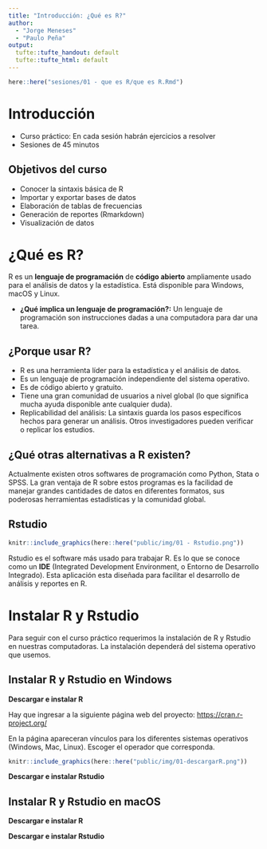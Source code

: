 ```yaml
---
title: "Introducción: ¿Qué es R?"
author:
  - "Jorge Meneses"
  - "Paulo Peña"
output:
  tufte::tufte_handout: default
  tufte::tufte_html: default
---
```


```r
here::here("sesiones/01 - que es R/que es R.Rmd")
```

# Introducción

-   Curso práctico: En cada sesión habrán ejercicios a resolver
-   Sesiones de 45 minutos

## Objetivos del curso

-   Conocer la sintaxis básica de R
-   Importar y exportar bases de datos
-   Elaboración de tablas de frecuencias
-   Generación de reportes (Rmarkdown)
-   Visualización de datos

# ¿Qué es R?

R es un **lenguaje de programación** de **código abierto** ampliamente usado para el análisis de datos y la estadística. Está disponible para Windows, macOS y Linux.

-   **¿Qué implica un lenguaje de programación?:** Un lenguaje de programación son instrucciones dadas a una computadora para dar una tarea.

## ¿Porque usar R?

-   R es una herramienta líder para la estadística y el análisis de datos.
-   Es un lenguaje de programación independiente del sistema operativo.
-   Es de código abierto y gratuito.
-   Tiene una gran comunidad de usuarios a nivel global (lo que significa mucha ayuda disponible ante cualquier duda).
-   Replicabilidad del análisis: La sintaxis guarda los pasos específicos hechos para generar un análisis. Otros investigadores pueden verificar o replicar los estudios.

## ¿Qué otras alternativas a R existen?

Actualmente existen otros softwares de programación como Python, Stata o SPSS. La gran ventaja de R sobre estos programas es la facilidad de manejar grandes cantidades de datos en diferentes formatos, sus poderosas herramientas estadísticas y la comunidad global.

## Rstudio

```r
knitr::include_graphics(here::here("public/img/01 - Rstudio.png"))
```

Rstudio es el software más usado para trabajar R. Es lo que se conoce como un **IDE** (Integrated Development Environment, o Entorno de Desarrollo Integrado). Esta aplicación esta diseñada para facilitar el desarrollo de análisis y reportes en R.

# Instalar R y Rstudio

Para seguir con el curso práctico requerimos la instalación de R y Rstudio en nuestras computadoras. La instalación dependerá del sistema operativo que usemos.

## Instalar R y Rstudio en Windows

**Descargar e instalar R**

Hay que ingresar a la siguiente página web del proyecto: <https://cran.r-project.org/>

En la página apareceran vínculos para los diferentes sistemas operativos (Windows, Mac, Linux). Escoger el operador que corresponda.

```r
knitr::include_graphics(here::here("public/img/01-descargarR.png"))
```

**Descargar e instalar Rstudio**

## Instalar R y Rstudio en macOS

**Descargar e instalar R**

**Descargar e instalar Rstudio**
